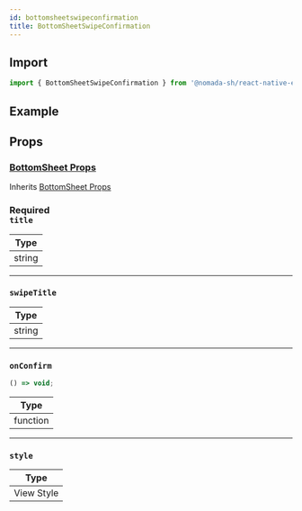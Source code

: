 ```yaml
---
id: bottomsheetswipeconfirmation
title: BottomSheetSwipeConfirmation
---
```


## Import

```jsx
import { BottomSheetSwipeConfirmation } from '@nomada-sh/react-native-eyecandy';
```

## Example

## Props

### [BottomSheet Props](bottomSheet#props)

Inherits [BottomSheet Props](bottomSheet#props)

### <div class="label required basic">Required</div>**`title`**

| Type   |
| ------ |
| string |

---

### `swipeTitle`

| Type   |
| ------ |
| string |

---

### `onConfirm`

```jsx
() => void;
```

| Type     |
| -------- |
| function |

---

### `style`

| Type       |
| ---------- |
| View Style |

